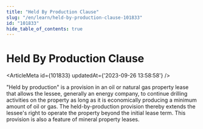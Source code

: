 ```yaml
---
title: "Held By Production Clause"
slug: "/en/learn/held-by-production-clause-101833"
id: "101833"
hide_table_of_contents: true
---
```



# Held By Production Clause

<ArticleMeta id={101833} updatedAt={'2023-09-26 13:58:58'} />
<div className='border-solid border-b border-t-0 my-4 border-[var(--ifm-color-gray-300)]' />

"Held by production" is a provision in an oil or natural gas property lease that allows the lessee, generally an energy company, to continue drilling activities on the property as long as it is economically producing a minimum amount of oil or gas. The held-by-production provision thereby extends the lessee's right to operate the property beyond the initial lease term. This provision is also a feature of mineral property leases.
